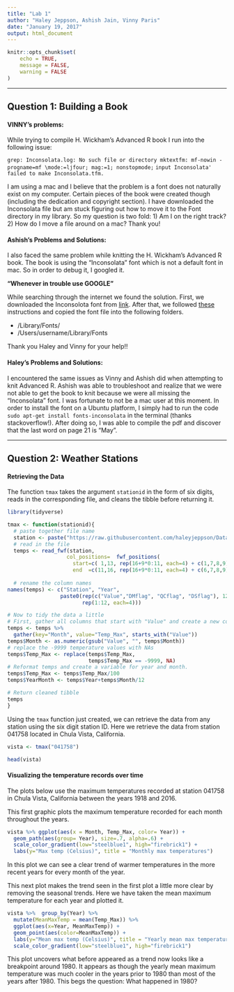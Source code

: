 ```yaml
---
title: "Lab 1"
author: "Haley Jeppson, Ashish Jain, Vinny Paris"
date: "January 19, 2017"
output: html_document
---
```


```r
knitr::opts_chunk$set(
	echo = TRUE,
	message = FALSE,
	warning = FALSE
)
```


***


## Question 1: Building a Book


#### VINNY's problems:

While trying to compile H. Wickham's Advanced R book I run into the following issue:

`grep: Inconsolata.log: No such file or directory
mktextfm: mf-nowin -progname=mf \mode:=ljfour; mag:=1; nonstopmode;  `
`input Inconsolata' failed to make Inconsolata.tfm.`

I am using a mac and I believe that the problem is a font does not naturally exist on my computer. Certain pieces of the book were created though (including the dedication and copyright section). I have downloaded the Inconsolata file but am stuck figuring out how to move it to the Font directory in my library. So my question is two fold: 1) Am I on the right track? 2) How do I move a file around on a mac? Thank you!


#### Ashish's Problems and Solutions:

I also faced the same problem while knitting the H. Wickham's Advanced R book. The book is using the "Inconsolata" font which is not a default font in mac. So in order to debug it, I googled it.

**"Whenever in trouble use GOOGLE"**

While searching through the internet we found the solution. First, we downloaded the Inconsolota font from [link](https://cooltext.com/Download-Font-Inconsolata). After that, we followed [these](http://superuser.com/questions/56787/how-to-install-and-find-fonts-for-mac-os-x) instructions and copied the font file into the following folders.

* /Library/Fonts/
* /Users/username/Library/Fonts

Thank you Haley and Vinny for your help!!

#### Haley's Problems and Solutions:

I encountered the same issues as Vinny and Ashish did when attempting to knit Advanced R. Ashish was able to troubleshoot and realize that we were not able to get the book to knit because we were all missing the "Inconsolata" font. I was fortunate to not be a mac user at this moment. In order to install the font on a Ubuntu platform, I simply had to run the code `sudo apt-get install fonts-inconsolata` in the terminal (thanks stackoverflow!). After doing so, I was able to compile the pdf and discover that the last word on page 21 is "May".


***


## Question 2: Weather Stations

#### Retrieving the Data

The function `tmax` takes the argument `stationid` in the form of six digits, reads in the corresponding file, and cleans the tibble before returning it.


```r
library(tidyverse)

tmax <- function(stationid){
  # paste together file name
  station <- paste("https://raw.githubusercontent.com/haleyjeppson/Data-Technologies/master/Lab1/ushcn.v2.5.5.20170118/USH00", stationid, ".raw.tmax", sep="")
  # read in the file
  temps <- read_fwf(station, 
                   col_positions=  fwf_positions(
                     start=c( 1,13, rep(16+9*0:11, each=4) + c(1,7,8,9)), 
                     end  =c(11,16, rep(16+9*0:11, each=4) + c(6,7,8,9))))
  
  # rename the column names
names(temps) <- c("Station", "Year", 
                 paste0(rep(c("Value","DMflag", "QCflag", "DSflag"), 12), 
                        rep(1:12, each=4)))

# Now to tidy the data a little
# First, gather all columns that start with "Value" and create a new column for Month based on number that follows "value"
temps <- temps %>% 
  gather(key="Month", value="Temp_Max", starts_with("Value"))
temps$Month <- as.numeric(gsub("Value", "", temps$Month))
# replace the -9999 temperature values with NAs
temps$Temp_Max <- replace(temps$Temp_Max, 
                          temps$Temp_Max == -9999, NA)
# Reformat temps and create a variable for year and month.
temps$Temp_Max <- temps$Temp_Max/100
temps$YearMonth <- temps$Year+temps$Month/12

# Return cleaned tibble
temps
}
```


Using the `tmax` function just created, we can retrieve the data from any station using the six digit station ID. Here we retrieve the data from station 041758 located in Chula Vista, California.

```r

vista <- tmax("041758")

head(vista)

```



#### Visualizing the temperature records over time

The plots below use the maximum temperatures recorded at station 041758 in Chula Vista, California between the years 1918 and 2016.  

This first graphic plots the maximum temperature recorded for each month throughout the years. 

```r

vista %>% ggplot(aes(x = Month, Temp_Max, color= Year)) + 
  geom_path(aes(group= Year), size=.7, alpha=.6) +
  scale_color_gradient(low="steelblue1", high="firebrick1") +
  labs(y="Max temp (Celsius)", title = "Monthly max temperatures") 


```


In this plot we can see a clear trend of warmer temperatures in the more recent years for every month of the year. 

This next plot makes the trend seen in the first plot a little more clear by removing the seasonal trends. Here we have taken the mean maximum temperature for each year and plotted it. 

```r

vista %>%  group_by(Year) %>%
  mutate(MeanMaxTemp = mean(Temp_Max)) %>%
  ggplot(aes(x=Year, MeanMaxTemp)) + 
  geom_point(aes(color=MeanMaxTemp)) +
  labs(y="Mean max temp (Celsius)", title = "Yearly mean max temperatures") +
  scale_color_gradient(low="steelblue1", high="firebrick1")

```

This plot uncovers what before appeared as a trend now looks like a breakpoint around 1980. It appears as though the yearly mean maximum temperature was much cooler in the years prior to 1980 than most of the years after 1980. This begs the question: What happened in 1980? 

